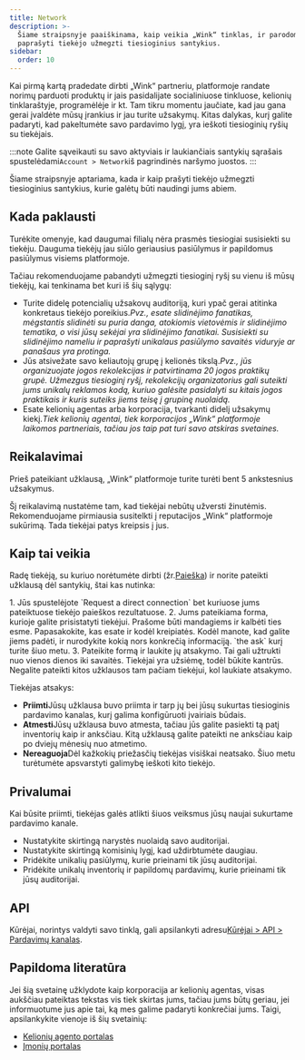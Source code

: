```yaml
---
title: Network
description: >-
  Šiame straipsnyje paaiškinama, kaip veikia „Wink“ tinklas, ir parodoma, kaip
  paprašyti tiekėjo užmegzti tiesioginius santykius.
sidebar:
  order: 10
---
```


Kai pirmą kartą pradedate dirbti „Wink“ partneriu, platformoje randate norimų parduoti produktų ir jais pasidalijate socialiniuose tinkluose, kelionių tinklaraštyje, programėlėje ir kt.
Tam tikru momentu jaučiate, kad jau gana gerai įvaldėte mūsų įrankius ir jau turite užsakymų.
Kitas dalykas, kurį galite padaryti, kad pakeltumėte savo pardavimo lygį, yra ieškoti tiesioginių ryšių su tiekėjais.

:::note
Galite sąveikauti su savo aktyviais ir laukiančiais santykių sąrašais spustelėdami`Account > Network`iš pagrindinės naršymo juostos.
:::

Šiame straipsnyje aptariama, kada ir kaip prašyti tiekėjo užmegzti tiesioginius santykius, kurie galėtų būti naudingi jums abiem.

## Kada paklausti

Turėkite omenyje, kad daugumai filialų nėra prasmės tiesiogiai susisiekti su tiekėju. Dauguma tiekėjų jau siūlo geriausius pasiūlymus ir papildomus pasiūlymus visiems platformoje.

Tačiau rekomenduojame pabandyti užmegzti tiesioginį ryšį su vienu iš mūsų tiekėjų, kai tenkinama bet kuri iš šių sąlygų:

* Turite didelę potencialių užsakovų auditoriją, kuri ypač gerai atitinka konkretaus tiekėjo poreikius.*Pvz., esate slidinėjimo fanatikas, mėgstantis slidinėti su puria danga, atokiomis vietovėmis ir slidinėjimo tematika, o visi jūsų sekėjai yra slidinėjimo fanatikai. Susisiekti su slidinėjimo nameliu ir paprašyti unikalaus pasiūlymo savaitės viduryje ar panašaus yra protinga.*
* Jūs atsivežate savo keliautojų grupę į kelionės tikslą.*Pvz., jūs organizuojate jogos rekolekcijas ir patvirtinama 20 jogos praktikų grupė. Užmezgus tiesioginį ryšį, rekolekcijų organizatorius gali suteikti jums unikalų reklamos kodą, kuriuo galėsite pasidalyti su kitais jogos praktikais ir kuris suteiks jiems teisę į grupinę nuolaidą.*
* Esate kelionių agentas arba korporacija, tvarkanti didelį užsakymų kiekį.*Tiek kelionių agentai, tiek korporacijos „Wink“ platformoje laikomos partneriais, tačiau jos taip pat turi savo atskiras svetaines.*

## Reikalavimai

Prieš pateikiant užklausą, „Wink“ platformoje turite turėti bent 5 ankstesnius užsakymus.

Šį reikalavimą nustatėme tam, kad tiekėjai nebūtų užversti žinutėmis. Rekomenduojame pirmiausia susitelkti į reputacijos „Wink“ platformoje sukūrimą. Tada tiekėjai patys kreipsis į jus.

## Kaip tai veikia

Radę tiekėją, su kuriuo norėtumėte dirbti (žr.[Paieška](/studio/search/)) ir norite pateikti užklausą dėl santykių, štai kas nutinka:

<Steps>
  1. Jūs spustelėjote `Request a direct connection` bet kuriuose jums pateiktuose tiekėjo paieškos rezultatuose.
  2. Jums pateikiama forma, kurioje galite prisistatyti tiekėjui. Prašome būti mandagiems ir kalbėti ties esme. Papasakokite, kas esate ir kodėl kreipiatės. Kodėl manote, kad galite jiems padėti, ir nurodykite kokią nors konkrečią informaciją. `the ask` kurį turite šiuo metu.
  3. Pateikite formą ir laukite jų atsakymo. Tai gali užtrukti nuo vienos dienos iki savaitės. Tiekėjai yra užsiėmę, todėl būkite kantrūs. Negalite pateikti kitos užklausos tam pačiam tiekėjui, kol laukiate atsakymo.
</Steps>


Tiekėjas atsakys:

* **Priimti**Jūsų užklausa buvo priimta ir tarp jų bei jūsų sukurtas tiesioginis pardavimo kanalas, kurį galima konfigūruoti įvairiais būdais.
* **Atmesti**Jūsų užklausa buvo atmesta, tačiau jūs galite pasiekti tą patį inventorių kaip ir anksčiau. Kitą užklausą galite pateikti ne anksčiau kaip po dviejų mėnesių nuo atmetimo.
* **Nereaguoja**Dėl kažkokių priežasčių tiekėjas visiškai neatsako. Šiuo metu turėtumėte apsvarstyti galimybę ieškoti kito tiekėjo.

## Privalumai

Kai būsite priimti, tiekėjas galės atlikti šiuos veiksmus jūsų naujai sukurtame pardavimo kanale.

* Nustatykite skirtingą narystės nuolaidą savo auditorijai.
* Nustatykite skirtingą komisinių lygį, kad uždirbtumėte daugiau.
* Pridėkite unikalių pasiūlymų, kurie prieinami tik jūsų auditorijai.
* Pridėkite unikalų inventorių ir papildomų pardavimų, kurie prieinami tik jūsų auditorijai.

## API

Kūrėjai, norintys valdyti savo tinklą, gali apsilankyti adresu[Kūrėjai > API > Pardavimų kanalas](/developers/apis/#sales-channel-api).

## Papildoma literatūra

Jei šią svetainę užklydote kaip korporacija ar kelionių agentas, visas aukščiau pateiktas tekstas vis tiek skirtas jums, tačiau jums būtų geriau, jei informuotume jus apie tai, ką mes galime padaryti konkrečiai jums. Taigi, apsilankykite vienoje iš šių svetainių:

* [Kelionių agento portalas](/travel-agent/what-is-agent/)
* [Įmonių portalas](/corporate/what-is-group/)

